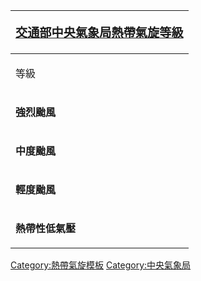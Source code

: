 {| id="toc" style="float:right; margin-left:1.5em; clear:both; width:20em"
! colspan="5" | <big>[[交通部中央氣象局]][[熱帶氣旋]][[熱帶氣旋等級|等級]]</big>
|-
! 等級 !! 風速
|- align="right" style="background: #{{storm colour|cat5}}"
| '''強烈颱風''' || ≥50.8[[米每秒]]（≥16[[蒲福氏風級|級]]）<br>≥183[[公里每小時]]
|- align="right" style="background: #{{storm colour|cat2}}"
| '''中度颱風''' || 32.8&ndash;50.7米每秒（12&ndash;15級）<br>118&ndash;182公里每小時
|- align="right" style="background: #{{storm colour|STS}}"
| '''輕度颱風''' || 17.5&ndash;32.7米每秒（8&ndash;11級）<br>63&ndash;117公里每小時
|- align="right" style="background: #{{storm colour|depression}}"
| '''熱帶性低氣壓''' || ≤17.4米每秒（≤7級）<br>≤62公里每小時
|}<noinclude>
[[Category:熱帶氣旋模板]][[Category:中央氣象局]]
</noinclude>